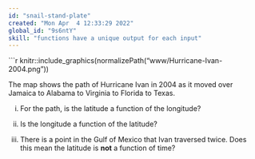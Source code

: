 ```yaml
---
id: "snail-stand-plate"
created: "Mon Apr  4 12:33:29 2022"
global_id: "9s6ntY"
skill: "functions have a unique output for each input"
---
```




```r
knitr::include_graphics(normalizePath("www/Hurricane-Ivan-2004.png"))

The map shows the path of Hurricane Ivan in 2004 as it moved over Jamaica to Alabama to Virginia to Florida to Texas.

i. For the path, is the latitude a function of the longitude? 
  
ii. Is the longitude a function of the latitude? 
  
iii. There is a point in the Gulf of Mexico that Ivan traversed twice. Does this mean the latitude is **not** a function of time?  
